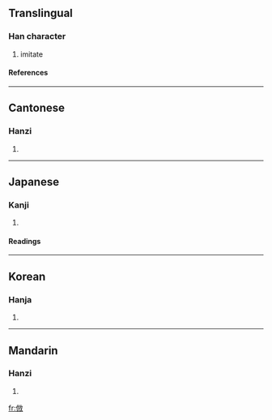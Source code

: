 {{see|仿}}

==Translingual==
===Han character===
{{Han char|rn=9|rad=人|as=08|sn=10|four=2824<sub>0</sub>|canj=人卜尸大 (OYSK)}}
# imitate
====References====
{{Han ref|kx=0108.140|dkj=00785|dj=0231.040|hdz=10183.020|uh=5023|ud=20515|bh=ADC0|bd=44480}}
----
==Cantonese==
===Hanzi===
{{yue-hanzi|jyut=|y=fong2}}
# {{defn|Cantonese}}
----
==Japanese==
===Kanji===
{{ja-kanji|grade=c|rs=人08}}
# {{defn|Japanese}}
====Readings====
{{ja-readings|on=[[ほう]] (hō)|kun=[[ならう]] (narau)}}
----
==Korean==
===Hanja===
{{ko-hanja|hangeul=방|rv=bang|mr=pang}}
# {{defn|Korean}}
----
==Mandarin==
===Hanzi===
{{cmn-hanzi|pin=[[fǎng]] (fang3)|wg=fang<sup>3</sup>}}
# {{defn|Mandarin}}

[[fr:倣]]